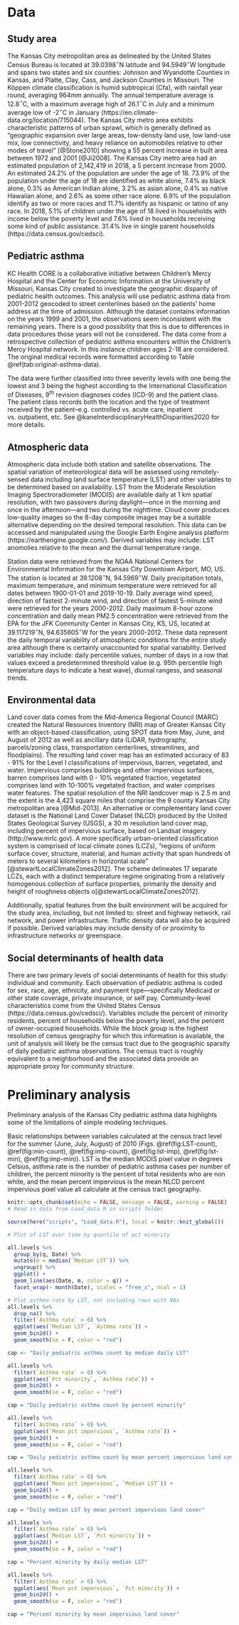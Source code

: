 # Data {#data}

## Study area {#study-area}

The Kansas City metropolitan area as delineated by the United States Census Bureau is located at 39.0398$^{\circ}$N latitude and 94.5949$^{\circ}$W longitude and spans two states and six counties: Johnson and Wyandotte Counties in Kansas, and Platte, Clay, Cass, and Jackson Counties in Missouri. The Köppen climate classification is humid subtropical (Cfa), with rainfall year round, averaging 964mm annually. The annual temperature average is 12.8$^{\circ}$C, with a maximum average high of 26.1$^{\circ}$C in July and a minimum average low of -2$^{\circ}$C in January (https://en.climate-data.org/location/715044). The Kansas City metro area exhibits characteristic patterns of urban sprawl, which is generally defined as “geographic expansion over large areas, low-density land use, low land-use mix, low connectivity, and heavy reliance on automobiles relative to other modes of travel”  [@Stone2010] showing a 55 percent increase in built area between 1972 and 2001 [@Ji2008]. The Kansas City metro area  had an estimated population of 2,142,419 in 2018, a 5 percent increase from 2000. An estimated 24.2\% of the population are under the age of 18. 73.9\% of the population under the age of 18 are identified as white alone, 7.4\% as black alone, 0.3\% as American Indian alone, 3.2\% as asian alone, 0.4\% as native Hawaiian alone, and 2.6\% as some other race alone. 6.9\% of the population identify as two or more races and 11.7\% identify as hispanic or latino of any race. In 2018, 5.1\% of children under the age of 18 lived in households with income below the poverty level and 7.6\% lived in households receiving some kind of public assistance. 31.4\% live in single parent households (https://data.census.gov/cedsci).

## Pediatric asthma {#asthma-data}

KC Health CORE is a collaborative initiative between Children’s Mercy Hospital and the Center for Economic Information at the University of Missouri, Kansas City created to investigate the geographic disparity of pediatric health outcomes. This analysis will use pediatric asthma data from 2001-2012 geocoded to street centerlines based on the patients’ home address at the time of admission. Although the dataset contains information on the years 1999 and 2001, the observations seem inconsistent with the remaining years. There is a good possibility that this is due to differences in data procedures those years will not be considered. The data come from a retrospective collection of pediatric asthma encounters within the Children’s Mercy Hospital network. In this instance children ages 2-18 are considered. The original medical records were formatted according to Table \@ref(tab:original-asthma-data).

\begin{table}
	\caption{Structure of the original pediatric asthma data records submitted by CMH to UMKC-CEI. \label{tab:original-asthma-data}}
	\centering
	\begin{tabular}{ll}
		\toprule
		Category & Attributes \\
		\midrule
		Diagnosis & Date of admission \\
		& ICD-9 code \\
		& Event account number \\
		& Patient medical record number (MRN) \\
		& Patient residential address \\
		\midrule
		Demographics & Birthdate \\
		& Sex \\
		& Race \\
		& Ethnicity \\
		\midrule
		Visit characteristics & Payment type \\
		& Patient class \\
		\bottomrule
	\end{tabular}
\end{table}

The data were further classified into three severity levels with one being the lowest and 3 being the highest according to the International Classification of Diseases, 9^th^ revision diagnoses codes (ICD-9) and the patient class. The patient class records both the location and the type of treatment received by the patient–e.g. controlled vs. acute care, inpatient vs. outpatient, etc. See @kaneInterdisciplinaryHealthDisparities2020 for more details.

## Atmospheric data {#atmo-data}

Atmospheric data include both station and satellite observations. The spatial variation of meteorological data will be assessed using remotely-sensed data including land surface temperature (LST) and other variables to be determined based on availability. LST from the Moderate Resolution Imaging Spectroradiometer (MODIS) are available daily at 1 km spatial resolution, with two passovers during daylight---once in the morning and once in the afternoon---and two during the nighttime. Cloud cover produces low-quality images so the 8-day composite images may be a suitable alternative depending on the desired temporal resolution. This data can be accessed and manipulated using the Google Earth Engine analysis platform (https://earthengine.google.com/). Derived variables may include: LST anomolies relative to the mean and the diurnal temperature range. 

Station data were retrieved from the NOAA National Centers for Environmental Information for the Kansas City Downtown Airport, MO, US. The station is located at 39.1208$^{\circ}$N, 94.5969$^{\circ}$W. Daily precipitation totals, maximum temperature, and minimum temperature were retrieved for all dates between 1900-01-01 and 2019-10-19. Daily average wind speed, direction of fastest 2-minute wind, and direction of fastest 5-minute wind were retrieved for the years 2000-2012. Daily maximum 8-hour ozone concentration and daily mean PM2.5 concentration were retrieved from the EPA for the JFK Community Center in Kansas City, KS, US, located at 39.117219$^{\circ}$N, 94.635605$^{\circ}$W for the years 2000-2012. These data represent the daily temporal variability of atmospheric conditions for the entire study area although there is certainly unaccounted for spatial variability. Derived variables may include: daily percentile values, number of days in a row that values exceed a predetermined threshold value (e.g. 95th percentile high temperature days to indicate a heat wave), diurnal rangess, and seasonal trends.

## Environmental data {#environ-data}

Land cover data comes from the Mid-America Regional Council (MARC) created the Natural Resources Inventory (NRI) map of Greater Kansas City with an object-based classification, using SPOT data from May, June, and August of 2012 as well as ancillary data (LiDAR, hydrography, parcels/zoning class, transportation centerlines, streamlines, and floodplains). The resulting land cover map has an estimated accuracy of 83 - 91\% for the Level I classifications of impervious, barren, vegetated, and water. Impervious comprises buildings and other impervious surfaces, barren comprises land with 0 - 10\% vegetated fraction, vegetated comprises land with 10-100\% vegetated fraction, and water comprises water features. The spatial resolution of the NRI landcover map is 2.5 m and the extent is the 4,423 square miles that comprise the 9 county Kansas City metropolitan area [@Mid-2013]. An alternative or complementary land cover dataset is the National Land Cover Dataset (NLCD) produced by the United States Geological Survey (USGS), a 30 m resolution land cover map, including percent of impervious surface, based on Landsat imagery (http://www.mrlc.gov). A more specifically urban-oriented classification system is comprised of local climate zones (LCZs), "regions of uniform surface cover, structure, material, and human activity that span hundreds of meters to several kilometers in horizontal scale" [@stewartLocalClimateZones2012]. The scheme delineates 17 separate LCZs, each with a distinct temperature regime originating from a relatively homogenous collection of surface properties, primarily the density and height of roughness objects o[@stewartLocalClimateZones2012].

Additionally, spatial features from the built environment will be acquired for the study area, including, but not limited to: street and highway network, rail network, and power infrastructure. Traffic density data will also be acquired if possible. Derived variables may include density of or proximity to infrastructure networks or  greenspace. 

## Social determinants of health data {#soc-data}

There are two primary levels of social determinants of health for this study: individual and community. Each observation of pediatric asthma is coded for sex, race, age, ethnicity, and payment type---specifically Medicaid or other state coverage, private insurance, or self pay. Community-level characteristics come from the United States Census (https://data.census.gov/cedsci/). Variables include the percent of minority residents, percent of households below the poverty level, and the percent of owner-occupied households. While the block group is the highest resolution of census geography for which this information is available, the unit of analysis will likely be the census tract due to the geographic sparsity of daily pediatric asthma observations. The census tract is roughly equivalent to a neighborhood and the associated data provide an appropriate proxy for community structure.


# Preliminary analysis {#prelim}

Preliminary analysis of the Kansas City pediatric asthma data highlights some of the limitations of simple modeling techniques. 








Basic relationships between variables calculated at the census tract level for the summer (June, July, August) of 2010 (Figs. \@ref(fig:LST-count), \@ref(fig:min-count), \@ref(fig:imp-count), \@ref(fig:lst-imp), \@ref(fig:lst-min), \@ref(fig:imp-min)). LST is the median MODIS pixel value in degrees Celsius, asthma rate is the number of pediatric asthma cases per number of children, the percent minority is the percent of total residents who are non white, and the mean percent impervious is the mean NLCD percent impervious pixel value all calculate at the census tract geography. 

```r
knitr::opts_chunk$set(echo = FALSE, message = FALSE, warning = FALSE)
# Read in data from Load_data.R in scripts folder

source(here("scripts", "Load_data.R"), local = knitr::knit_global())
```

```r
# Plot of LST over time by quantile of pct minority

all.levels %>%
  group_by(q, Date) %>% 
  mutate(m = median(`Median LST`)) %>% 
  ungroup() %>% 
  ggplot() +
  geom_line(aes(Date, m, color = q)) +
  facet_wrap(~ month(Date), scales = "free_x", ncol = 1)
```


```r
# Plot asthma rate by LST, not including rows with NAs
all.levels %>% 
  drop_na() %>% 
  filter(`Asthma rate` > 0) %>% 
  ggplot(aes(`Median LST`, `Asthma rate`)) +
  geom_bin2d() +
  geom_smooth(se = F, color = "red")

cap <- "Daily pediatric asthma count by median daily LST"
```

```r
all.levels %>% 
  filter(`Asthma rate` > 0) %>% 
  ggplot(aes(`Pct minority`, `Asthma rate`)) +
  geom_bin2d() +
  geom_smooth(se = F, color = "red")

cap = "Daily pediatric asthma count by percent minority"
```

```r
all.levels %>% 
  filter(`Asthma rate` > 0) %>% 
  ggplot(aes(`Mean pct impervious`, `Asthma rate`)) +
  geom_bin2d() +
  geom_smooth(se = F, color = "red")

cap = "Daily pediatric asthma count by mean percent impervious land cover"
```

```r
all.levels %>% 
  filter(`Asthma rate` > 0) %>% 
  ggplot(aes(`Mean pct impervious`, `Median LST`)) +
  geom_bin2d() +
  geom_smooth(se = F, color = "red")

cap = "Daily median LST by mean percent impervious land cover"
```

```r
all.levels %>% 
  filter(`Asthma rate` > 0) %>% 
  ggplot(aes(`Median LST`, `Pct minority`)) +
  geom_bin2d() +
  geom_smooth(se = F, color = "red")

cap = "Percent minority by daily median LST"
```

```r
all.levels %>% 
  filter(`Asthma rate` > 0) %>% 
  ggplot(aes(`Mean pct impervious`, `Pct minority`)) +
  geom_bin2d() +
  geom_smooth(se = F, color = "red")

cap = "Percent minority by mean impervious land cover"
```








